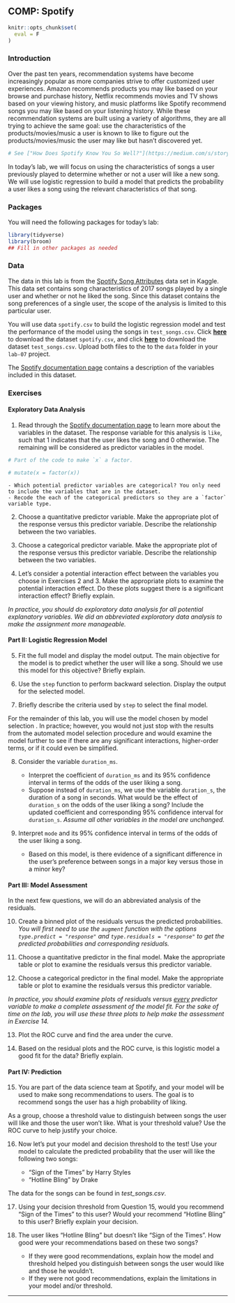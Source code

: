 ## COMP: Spotify

```r
knitr::opts_chunk$set(
  eval = F
)
```

### Introduction {-}

Over the past ten years, recommendation systems have become increasingly popular as more companies strive to offer customized user experiences. Amazon recommends products you may like based on your browse and purchase history, Netflix recommends movies and TV shows based on your viewing history, and music platforms like Spotify recommend songs you may like based on your listening history. While these recommendation systems are built using a variety of algorithms, they are all trying to achieve the same goal: use the characteristics of the products/movies/music a user is known to like to figure out the products/movies/music the user may like but hasn't discovered yet. 

```r
# See ["How Does Spotify Know You So Well?"](https://medium.com/s/story/spotifys-discover-weekly-how-machine-learning-finds-your-new-music-19a41ab76efe) for more information about Spotify's recommendation algorithms.
```

In today's lab, we will focus on using the characteristics of songs a user previously played to determine whether or not a user will like a new song. We will use logistic regression to build a model that predicts the probability a user likes a song using the relevant characteristics of that song.

### Packages {-}

You will need the following packages for today's lab: 

```r
library(tidyverse)
library(broom)
## Fill in other packages as needed
```

### Data {-}

The data in this lab is from the [Spotify Song Attributes](https://www.kaggle.com/geomack/spotifyclassification) data set in Kaggle. This data set contains song characteristics of 2017 songs played by a single user and whether or not he liked the song. Since this dataset contains the song preferences of a single user, the scope of the analysis is limited to this particular user.

You will use data `spotify.csv` to build the logistic regression model and test the performance of the model using the songs in `test_songs.csv`. 
Click [**here**](https://www2.stat.duke.edu/courses/Spring19/sta210.001/labs/data/spotify.csv) to download the dataset  `spotify.csv`, and click [**here**](https://www2.stat.duke.edu/courses/Spring19/sta210.001/labs/data/test_songs.csv) to download the dataset `test_songs.csv`. Upload both files to the to the `data` folder in your `lab-07` project. 

The  [Spotify documentation page](https://developer.spotify.com/documentation/web-api/reference/tracks/get-audio-features/) contains a description of the variables included in this dataset.

### Exercises {-}

#### Exploratory Data Analysis {-}
    
1. Read through the [Spotify documentation page](https://developer.spotify.com/documentation/web-api/reference/tracks/get-audio-features/) to learn more about the variables in the dataset. The response variable for this analysis is `like`, such that 1 indicates that the user likes the song and 0 otherwise. The remaining will be considered as predictor variables in the model.
```r
# Part of the code to make `x` a factor. 

# mutate(x = factor(x))
```

    - Which potential predictor variables are categorical? You only need to include the variables that are in the dataset.
    - Recode the each of the categorical predictors so they are a `factor` variable type.

2. Choose a quantitative predictor variable. Make the appropriate plot of the response versus this predictor variable. Describe the relationship between the two variables. 

3. Choose a categorical predictor variable. Make the appropriate plot of the response versus this predictor variable. Describe the relationship between the two variables.

4. Let's consider a potential interaction effect between the variables you choose in Exercises 2 and 3. Make the appropriate plots to examine the potential interaction effect. Do these plots suggest there is a significant interaction effect? Briefly explain.

*In practice, you should do exploratory data analysis for all potential explanatory variables. We did an abbreviated exploratory data analysis to make the assignment more manageable.*

#### Part II: Logistic Regression Model {-}

5. Fit the full model and display the model output. The main objective for the model is to predict whether the user will like a song. Should we use this model for this objective? Briefly explain.  

6. Use the `step` function to perform backward selection. Display the output for the selected model.

7. Briefly describe the criteria used by `step` to select the final model. 

For the remainder of this lab, you will use the model chosen by model selection . In practice; however, you would not just stop with the results from the automated model selection procedure and would examine the model further to see if there are any significant interactions, higher-order terms, or if it could even be simplified. 

8. Consider the variable `duration_ms`. 
    
    - Interpret the coefficient of `duration_ms` and its 95% confidence interval in terms of the odds of the user liking a song.
    - Suppose instead of `duration_ms`, we use the variable `duration_s`, the duration of a song in seconds. What would be the effect of `duration_s` on the odds of the user liking a song? Include the updated coefficient and corresponding 95% confidence interval for `duration_s`. *Assume all other variables in the model are unchanged.*
    
9. Interpret `mode` and its 95% confidence interval in terms of the odds of the user liking a song. 

    - Based on this model, is there evidence of a significant difference in the user's preference between songs in a major key versus those in a minor key? 
    
#### Part III: Model Assessment {-}

In the next few questions, we will do an abbreviated analysis of the residuals. 

10. Create a binned plot of the residuals versus the predicted probabilities. *You will first need to use the `augment` function with the options `type.predict = "response"` and `type.residuals = "response"` to get the predicted probabilities and corresponding residuals.*

11. Choose a quantitative predictor in the final model. Make the appropriate table or plot to examine the residuals versus this predictor variable.

12. Choose a categorical predictor in the final model. Make the appropriate table or plot to examine the residuals versus this predictor variable.

*In practice, you should examine plots of residuals versus <u>every</u> predictor variable to make a complete assessment of the model fit. For the sake of time on the lab, you will use these three plots to help make the assessment in Exercise 14.*

13. Plot the ROC curve and find the area under the curve. 

14. Based on the residual plots and the ROC curve, is this logistic model a good fit for the data? Briefly explain.

#### Part IV: Prediction {-}

15. You are part of the data science team at Spotify, and your model will be used to make song recommendations to users. The goal is to recommend songs the user has a high probability of liking. 

As a group, choose a threshold value to distinguish between songs the user will like and those the user won't like. What is your threshold value? Use the ROC curve to help justify your choice. 

16. Now let's put your model and decision threshold to the test! Use your model to calculate the predicted probability that the user will like the following two songs:
 
    - "Sign of the Times" by Harry Styles
    - "Hotline Bling" by Drake
    
The data for the songs can be found in *test_songs.csv*. 

17. Using your decision threshold from Question 15, would you recommend "Sign of the Times" to this user? Would your recommend "Hotline Bling" to this user? Briefly explain your decision.

18. The user likes "Hotline Bling" but doesn't like "Sign of the Times". How good were your recommendations based on these two songs?

      - If they were good recommendations, explain how the model and threshold helped you distinguish between songs the user would like and those he wouldn't. 
      - If they were not good recommendations, explain the limitations in your model and/or threshold.
    
      
***
